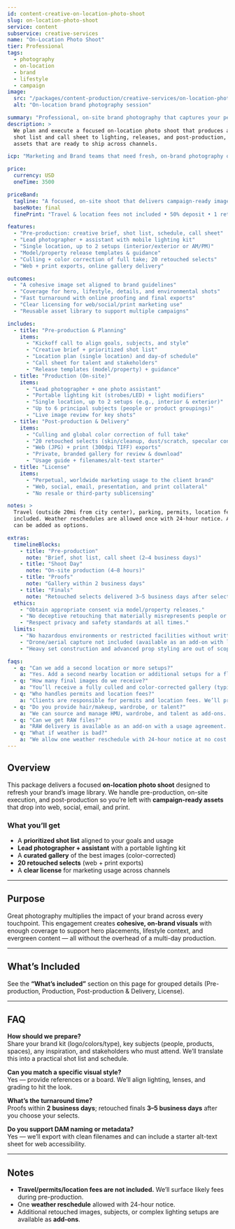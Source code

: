 ```yaml
---
id: content-creative-on-location-photo-shoot
slug: on-location-photo-shoot
service: content
subservice: creative-services
name: "On-Location Photo Shoot"
tier: Professional
tags:
  - photography
  - on-location
  - brand
  - lifestyle
  - campaign
image:
  src: "/packages/content-production/creative-services/on-location-photo-shoot.png"
  alt: "On-location brand photography session"

summary: "Professional, on-site brand photography that captures your people, product, and spaces — ready for web, social, and campaigns."
description: >
  We plan and execute a focused on-location photo shoot that produces a bank of high-quality, brand-consistent images. From a tight
  shot list and call sheet to lighting, releases, and post-production, we handle the moving parts so you leave with final retouched
  assets that are ready to ship across channels.

icp: "Marketing and Brand teams that need fresh, on-brand photography of people, product, and environment for multi-channel use."

price:
  currency: USD
  oneTime: 3500

priceBand:
  tagline: "A focused, on-site shoot that delivers campaign-ready images, fast."
  baseNote: final
  finePrint: "Travel & location fees not included • 50% deposit • 1 retouch round included"

features:
  - "Pre-production: creative brief, shot list, schedule, call sheet"
  - "Lead photographer + assistant with mobile lighting kit"
  - "Single location, up to 2 setups (interior/exterior or AM/PM)"
  - "Model/property release templates & guidance"
  - "Culling + color correction of full take; 20 retouched selects"
  - "Web + print exports, online gallery delivery"

outcomes:
  - "A cohesive image set aligned to brand guidelines"
  - "Coverage for hero, lifestyle, details, and environmental shots"
  - "Fast turnaround with online proofing and final exports"
  - "Clear licensing for web/social/print marketing use"
  - "Reusable asset library to support multiple campaigns"

includes:
  - title: "Pre-production & Planning"
    items:
      - "Kickoff call to align goals, subjects, and style"
      - "Creative brief + prioritized shot list"
      - "Location plan (single location) and day-of schedule"
      - "Call sheet for talent and stakeholders"
      - "Release templates (model/property) + guidance"
  - title: "Production (On-site)"
    items:
      - "Lead photographer + one photo assistant"
      - "Portable lighting kit (strobes/LED) + light modifiers"
      - "Single location, up to 2 setups (e.g., interior & exterior)"
      - "Up to 6 principal subjects (people or product groupings)"
      - "Live image review for key shots"
  - title: "Post-production & Delivery"
    items:
      - "Culling and global color correction of full take"
      - "20 retouched selects (skin/cleanup, dust/scratch, specular control)"
      - "Web (JPG) + print (300dpi TIFF) exports"
      - "Private, branded gallery for review & download"
      - "Usage guide + filenames/alt-text starter"
  - title: "License"
    items:
      - "Perpetual, worldwide marketing usage to the client brand"
      - "Web, social, email, presentation, and print collateral"
      - "No resale or third-party sublicensing"

notes: >
  Travel (outside 20mi from city center), parking, permits, location fees, talent, hair/makeup, props, and studio rental are not
  included. Weather reschedules are allowed once with 24-hour notice. Additional retouched images, locations, or complex lighting setups
  can be added as options.

extras:
  timelineBlocks:
    - title: "Pre-production"
      note: "Brief, shot list, call sheet (2–4 business days)"
    - title: "Shoot Day"
      note: "On-site production (4–8 hours)"
    - title: "Proofs"
      note: "Gallery within 2 business days"
    - title: "Finals"
      note: "Retouched selects delivered 3–5 business days after selection"
  ethics:
    - "Obtain appropriate consent via model/property releases."
    - "No deceptive retouching that materially misrepresents people or product."
    - "Respect privacy and safety standards at all times."
  limits:
    - "No hazardous environments or restricted facilities without written clearance."
    - "Drone/aerial capture not included (available as an add-on with licensed pilot)."
    - "Heavy set construction and advanced prop styling are out of scope for this tier."

faqs:
  - q: "Can we add a second location or more setups?"
    a: "Yes. Add a second nearby location or additional setups for a flat add-on. We’ll adjust the call sheet accordingly."
  - q: "How many final images do we receive?"
    a: "You’ll receive a fully culled and color-corrected gallery (typically 150–300 images) plus 20 retouched selects. Additional retouched images can be purchased per-image or in blocks."
  - q: "Who handles permits and location fees?"
    a: "Clients are responsible for permits and location fees. We’ll provide guidance and timelines during pre-production."
  - q: "Do you provide hair/makeup, wardrobe, or talent?"
    a: "We can source and manage HMU, wardrobe, and talent as add-ons. If you bring your own, we’ll coordinate in the call sheet."
  - q: "Can we get RAW files?"
    a: "RAW delivery is available as an add-on with a usage agreement. Most teams prefer the curated, color-managed gallery."
  - q: "What if weather is bad?"
    a: "We allow one weather reschedule with 24-hour notice at no cost. Additional reschedules may incur a fee."
---
```


## Overview

This package delivers a focused **on-location photo shoot** designed to refresh your brand’s image library. We handle pre-production,
on-site execution, and post-production so you’re left with **campaign-ready assets** that drop into web, social, email, and print.

### What you’ll get

- A **prioritized shot list** aligned to your goals and usage
- **Lead photographer + assistant** with a portable lighting kit
- A **curated gallery** of the best images (color-corrected)
- **20 retouched selects** (web + print exports)
- A **clear license** for marketing usage across channels

---

## Purpose

Great photography multiplies the impact of your brand across every touchpoint. This engagement creates **cohesive, on-brand visuals**
with enough coverage to support hero placements, lifestyle context, and evergreen content — all without the overhead of a multi-day production.

---

## What’s Included

See the **“What’s included”** section on this page for grouped details (Pre-production, Production, Post-production & Delivery, License).

---

## FAQ

**How should we prepare?**  
Share your brand kit (logo/colors/type), key subjects (people, products, spaces), any inspiration, and stakeholders who must attend.
We’ll translate this into a practical shot list and schedule.

**Can you match a specific visual style?**  
Yes — provide references or a board. We’ll align lighting, lenses, and grading to hit the look.

**What’s the turnaround time?**  
Proofs within **2 business days**; retouched finals **3–5 business days** after you choose your selects.

**Do you support DAM naming or metadata?**  
Yes — we’ll export with clean filenames and can include a starter alt-text sheet for web accessibility.

---

## Notes

- **Travel/permits/location fees are not included.** We’ll surface likely fees during pre-production.
- One **weather reschedule** allowed with 24-hour notice.
- Additional retouched images, subjects, or complex lighting setups are available as **add-ons**.
